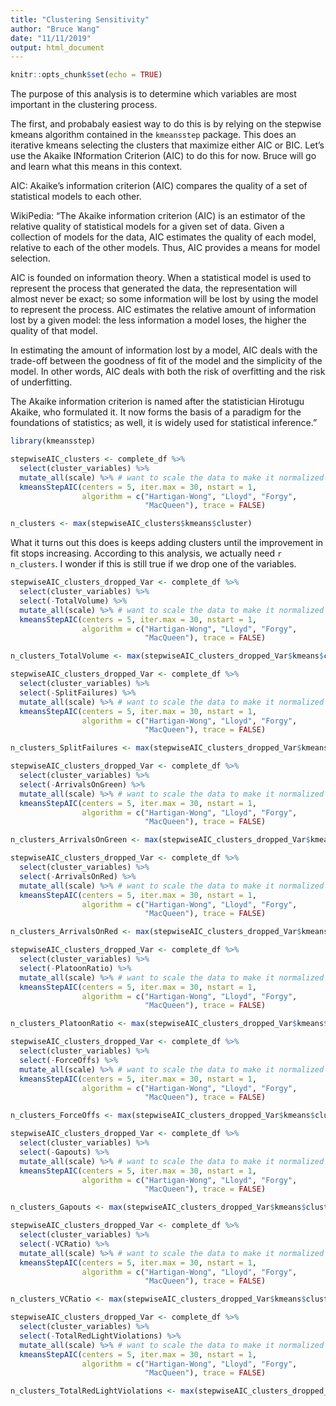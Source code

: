 ```yaml
---
title: "Clustering Sensitivity"
author: "Bruce Wang"
date: "11/11/2019"
output: html_document
---
```


```r
knitr::opts_chunk$set(echo = TRUE)
```

The purpose of this analysis is to determine which variables are most important in the clustering process.

The first, and probabaly easiest way to do this is by relying on the stepwise kmeans algorithm contained in 
the `kmeansstep` package. This does an iterative kmeans selecting the clusters that maximize either AIC or BIC.
Let's use the Akaike INformation Criterion (AIC) to do this for now. Bruce will go and learn what this means in this
context.

AIC: Akaike’s information criterion (AIC) compares the quality of a set of statistical models to each other. 

WikiPedia: "The Akaike information criterion (AIC) is an estimator of the relative quality of statistical models for a given set of data. Given a collection of models for the data, AIC estimates the quality of each model, relative to each of the other models. Thus, AIC provides a means for model selection.

AIC is founded on information theory. When a statistical model is used to represent the process that generated the data, the representation will almost never be exact; so some information will be lost by using the model to represent the process. AIC estimates the relative amount of information lost by a given model: the less information a model loses, the higher the quality of that model.

In estimating the amount of information lost by a model, AIC deals with the trade-off between the goodness of fit of the model and the simplicity of the model. In other words, AIC deals with both the risk of overfitting and the risk of underfitting.

The Akaike information criterion is named after the statistician Hirotugu Akaike, who formulated it. It now forms the basis of a paradigm for the foundations of statistics; as well, it is widely used for statistical inference."

```r
library(kmeansstep)

stepwiseAIC_clusters <- complete_df %>%
  select(cluster_variables) %>%
  mutate_all(scale) %>% # want to scale the data to make it normalized for kmeans
  kmeansStepAIC(centers = 5, iter.max = 30, nstart = 1,
                algorithm = c("Hartigan-Wong", "Lloyd", "Forgy",
                              "MacQueen"), trace = FALSE)

n_clusters <- max(stepwiseAIC_clusters$kmeans$cluster)

```

What it turns out this does is keeps adding clusters until the improvement in fit stops increasing. According
to this analysis, we actually need `r n_clusters`. I wonder if this is still true if we drop one of the variables.


```r
stepwiseAIC_clusters_dropped_Var <- complete_df %>%
  select(cluster_variables) %>%
  select(-TotalVolume) %>%
  mutate_all(scale) %>% # want to scale the data to make it normalized for kmeans
  kmeansStepAIC(centers = 5, iter.max = 30, nstart = 1,
                algorithm = c("Hartigan-Wong", "Lloyd", "Forgy",
                              "MacQueen"), trace = FALSE)

n_clusters_TotalVolume <- max(stepwiseAIC_clusters_dropped_Var$kmeans$cluster)
```

```r
stepwiseAIC_clusters_dropped_Var <- complete_df %>%
  select(cluster_variables) %>%
  select(-SplitFailures) %>%
  mutate_all(scale) %>% # want to scale the data to make it normalized for kmeans
  kmeansStepAIC(centers = 5, iter.max = 30, nstart = 1,
                algorithm = c("Hartigan-Wong", "Lloyd", "Forgy",
                              "MacQueen"), trace = FALSE)

n_clusters_SplitFailures <- max(stepwiseAIC_clusters_dropped_Var$kmeans$cluster)
```

```r
stepwiseAIC_clusters_dropped_Var <- complete_df %>%
  select(cluster_variables) %>%
  select(-ArrivalsOnGreen) %>%
  mutate_all(scale) %>% # want to scale the data to make it normalized for kmeans
  kmeansStepAIC(centers = 5, iter.max = 30, nstart = 1,
                algorithm = c("Hartigan-Wong", "Lloyd", "Forgy",
                              "MacQueen"), trace = FALSE)

n_clusters_ArrivalsOnGreen <- max(stepwiseAIC_clusters_dropped_Var$kmeans$cluster)
```

```r
stepwiseAIC_clusters_dropped_Var <- complete_df %>%
  select(cluster_variables) %>%
  select(-ArrivalsOnRed) %>%
  mutate_all(scale) %>% # want to scale the data to make it normalized for kmeans
  kmeansStepAIC(centers = 5, iter.max = 30, nstart = 1,
                algorithm = c("Hartigan-Wong", "Lloyd", "Forgy",
                              "MacQueen"), trace = FALSE)

n_clusters_ArrivalsOnRed <- max(stepwiseAIC_clusters_dropped_Var$kmeans$cluster)
```

```r
stepwiseAIC_clusters_dropped_Var <- complete_df %>%
  select(cluster_variables) %>%
  select(-PlatoonRatio) %>%
  mutate_all(scale) %>% # want to scale the data to make it normalized for kmeans
  kmeansStepAIC(centers = 5, iter.max = 30, nstart = 1,
                algorithm = c("Hartigan-Wong", "Lloyd", "Forgy",
                              "MacQueen"), trace = FALSE)

n_clusters_PlatoonRatio <- max(stepwiseAIC_clusters_dropped_Var$kmeans$cluster)
```

```r
stepwiseAIC_clusters_dropped_Var <- complete_df %>%
  select(cluster_variables) %>%
  select(-ForceOffs) %>%
  mutate_all(scale) %>% # want to scale the data to make it normalized for kmeans
  kmeansStepAIC(centers = 5, iter.max = 30, nstart = 1,
                algorithm = c("Hartigan-Wong", "Lloyd", "Forgy",
                              "MacQueen"), trace = FALSE)

n_clusters_ForceOffs <- max(stepwiseAIC_clusters_dropped_Var$kmeans$cluster)
```

```r
stepwiseAIC_clusters_dropped_Var <- complete_df %>%
  select(cluster_variables) %>%
  select(-Gapouts) %>%
  mutate_all(scale) %>% # want to scale the data to make it normalized for kmeans
  kmeansStepAIC(centers = 5, iter.max = 30, nstart = 1,
                algorithm = c("Hartigan-Wong", "Lloyd", "Forgy",
                              "MacQueen"), trace = FALSE)

n_clusters_Gapouts <- max(stepwiseAIC_clusters_dropped_Var$kmeans$cluster)
```

```r
stepwiseAIC_clusters_dropped_Var <- complete_df %>%
  select(cluster_variables) %>%
  select(-VCRatio) %>%
  mutate_all(scale) %>% # want to scale the data to make it normalized for kmeans
  kmeansStepAIC(centers = 5, iter.max = 30, nstart = 1,
                algorithm = c("Hartigan-Wong", "Lloyd", "Forgy",
                              "MacQueen"), trace = FALSE)

n_clusters_VCRatio <- max(stepwiseAIC_clusters_dropped_Var$kmeans$cluster)
```

```r
stepwiseAIC_clusters_dropped_Var <- complete_df %>%
  select(cluster_variables) %>%
  select(-TotalRedLightViolations) %>%
  mutate_all(scale) %>% # want to scale the data to make it normalized for kmeans
  kmeansStepAIC(centers = 5, iter.max = 30, nstart = 1,
                algorithm = c("Hartigan-Wong", "Lloyd", "Forgy",
                              "MacQueen"), trace = FALSE)

n_clusters_TotalRedLightViolations <- max(stepwiseAIC_clusters_dropped_Var$kmeans$cluster)
```
